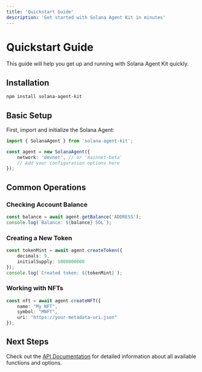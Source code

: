 ```yaml
---
title: 'Quickstart Guide'
description: 'Get started with Solana Agent Kit in minutes'
---
```


# Quickstart Guide

This guide will help you get up and running with Solana Agent Kit quickly.

## Installation

```bash
npm install solana-agent-kit
```

## Basic Setup

First, import and initialize the Solana Agent:

```typescript
import { SolanaAgent } from 'solana-agent-kit';

const agent = new SolanaAgent({
    network: 'devnet', // or 'mainnet-beta'
    // Add your configuration options here
});
```

## Common Operations

### Checking Account Balance

```typescript
const balance = await agent.getBalance('ADDRESS');
console.log(`Balance: ${balance} SOL`);
```

### Creating a New Token

```typescript
const tokenMint = await agent.createToken({
    decimals: 9,
    initialSupply: 1000000000
});
console.log(`Created token: ${tokenMint}`);
```

### Working with NFTs

```typescript
const nft = await agent.createNFT({
    name: "My NFT",
    symbol: "MNFT",
    uri: "https://your-metadata-uri.json"
});
```

## Next Steps

Check out the [API Documentation](/api) for detailed information about all available functions and options.